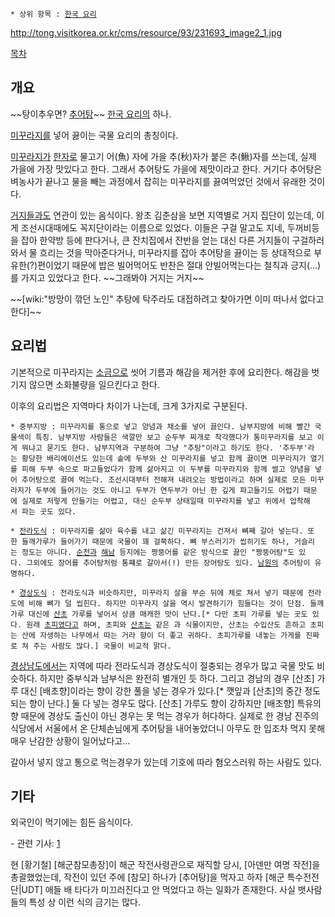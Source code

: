  * 상위 항목 : [[한국 요리]]

http://tong.visitkorea.or.kr/cms/resource/93/231693_image2_1.jpg

[[목차]]
== 개요 ==
~~탕이추우면? [[추어탕]]~~
[[한국 요리]]의 하나.

[[미꾸라지]]를 넣어 끓이는 국물 요리의 총칭이다.

[[미꾸라지]]가 [[한자]]로 물고기 어(魚) 자에 가을 추(秋)자가 붙은 추(鰍)자를 쓰는데, 실제 가을에 가장 맛있다고 한다. 그래서 추어탕도 가을에 제맛이라고 한다. 거기다 추어탕은 벼농사가 끝나고 물을 빼는 과정에서 잡히는 미꾸라지를 끓여먹었던 것에서 유래한 것이다.

[[거지]]들과도 연관이 있는 음식이다. 왕초 김춘삼을 보면 지역별로 거지 집단이 있는데, 이게 조선시대때에도 꼭지단이라는 이름으로 있었다. 이들은 구걸 말고도 지네, 두꺼비등을 잡아 한약방 등에 판다거나, 큰 잔치집에서 잔반을 얻는 대신 다른 거지들이 구걸하러 와서 물 흐리는 것을 막아준다거나, 미꾸라지를 잡아 추어탕을 끓이는 등 상대적으로 부유한(?)편이었기 때문에 밥은 빌어먹어도 반찬은 절대 안빌어먹는다는 철칙과 긍지(…)를 가지고 있었다고 한다. ~~그래봐야 거지는 거지~~ 

~~[wiki:"방망이 깎던 노인" 추탕에 탁주라도 대접하려고 찾아가면 이미 떠나서 없다고 한다]~~

== 요리법 ==
기본적으로 미꾸라지는 [[소금]]으로 씻어 기름과 해감을 제거한 후에 요리한다. 해감을 벗기지 않으면 소화불량을 일으킨다고 한다.

이후의 요리법은 지역마다 차이가 나는데, 크게 3가지로 구분된다.

 * 중부지방 : 미꾸라지를 통으로 넣고 양념과 채소를 넣어 끓인다. 남부지방에 비해 빨간 국물색이 특징. 남부지방 사람들은 색깔만 보고 순두부 찌개로 착각했다가 통미꾸라지를 보고 이게 뭐냐고 묻기도 한다. 남부지역과 구분하여 그냥 "추탕"이라고 하기도 한다. '추두부'라는 황당한 배리에이션도 있는데 솥에 두부와 산 미꾸라지를 넣고 함께 끓이면 미꾸라지가 열기를 피해 두부 속으로 파고들었다가 함께 삶아지고 이 두부를 미꾸라지와 함께 썰고 양념을 넣어 추어탕으로 끓여 먹는다. 조선시대부터 전해져 내려오는 방법이라고 하며 실제로 모든 미꾸라지가 두부에 들어가는 것도 아니고 두부가 연두부가 아닌 한 깊게 파고들기도 어렵기 때문에 실제로 저렇게 만들기는 어렵고, 대신 순두부 상태일때 미꾸라지를 넣고 위에서 압착해서 파는 곳도 있다.

 * [[전라도]]식 : 미꾸라지를 삶아 육수를 내고 삶긴 미꾸라지는 건져서 뼈째 갈아 넣는다. 또한 들깨가루가 들어가기 때문에 국물이 꽤 걸쭉하다. 뼈 부스러기가 씹히기도 하나, 거슬리는 정도는 아니다. [[순천]]과 [[해남]] 등지에는 짱뚱어를 같은 방식으로 끓인 "짱뚱어탕"도 있다. 그외에도 장어를 추어탕처럼 통쨰로 갈아서(!) 만든 장어탕도 있다. [[남원]]의 추어탕이 유명하다.

 * [[경상도]]식 : 전라도식과 비슷하지만, 미꾸라지 살을 부순 뒤에 체로 쳐서 넣기 때문에 전라도에 비해 뼈가 덜 씹힌다. 하지만 미꾸라지 살을 역시 발견하기가 힘들다는 것이 단점. 들깨가루 대신에 [[산초]] 가루를 넣어서 상큼 매캐한 맛이 난다.[* 다만 초피 가루를 넣는 곳도 있다. 원래 [[초피]]였다고 하며, 초피와 [[산초]]는 같은 과 식물이지만, 산초는 수입산도 흔하고 초피는 산에 자생하는 나무에서 따는 거라 향이 더 좋고 귀하다. 초피가루를 내놓는 가게를 진짜로 쳐 주는 사람도 많다.] 국물이 비교적 맑다. 

[[경상남도]]에서는 지역에 따라 전라도식과 경상도식이 절충되는 경우가 많고 국물 맛도 비슷하다. 하지만 중부식과 남부식은 완전히 별개인 듯 하다. 그리고 경남의 경우 [산초] 가루 대신 [배초향]이라는 향이 강한 풀을 넣는 경우가 있다.[* 깻잎과 [산초]의 중간 정도 되는 향이 난다.] 둘 다 넣는 경우도 많다. [산초] 가루도 향이 강하지만 [배초향] 특유의 향 때문에 경상도 출신이 아닌 경우는 못 먹는 경우가 허다하다. 실제로 한 경남 진주의 식당에서 서울에서 온 단체손님에게 추어탕을 내어놓았더니 아무도 한 입조차 먹지 못해 매우 난감한 상황이 일어났다고... 

갈아서 넣지 않고 통으로 먹는경우가 있는데 기호에 따라 혐오스러워 하는 사람도 있다.

== 기타 ==
외국인이 먹기에는 힘든 음식이다.

- 관련 기사: [http://news.khan.co.kr/kh_news/khan_art_view.html?artid=200306261602181&code=900105]

현 [황기철] [해군참모총장]이 해군 작전사령관으로 재직할 당시, [아덴만 여명 작전]을 총괄했었는데, 작전이 있던 주에 [참모] 하나가 [추어탕]을 먹자고 하자 [해군 특수전전단|UDT] 애들 배 타다가 미끄러진다고 안 먹었다고 하는 일화가 존재한다. 사실 뱃사람들의 특성 상 이런 식의 금기는 많다.
